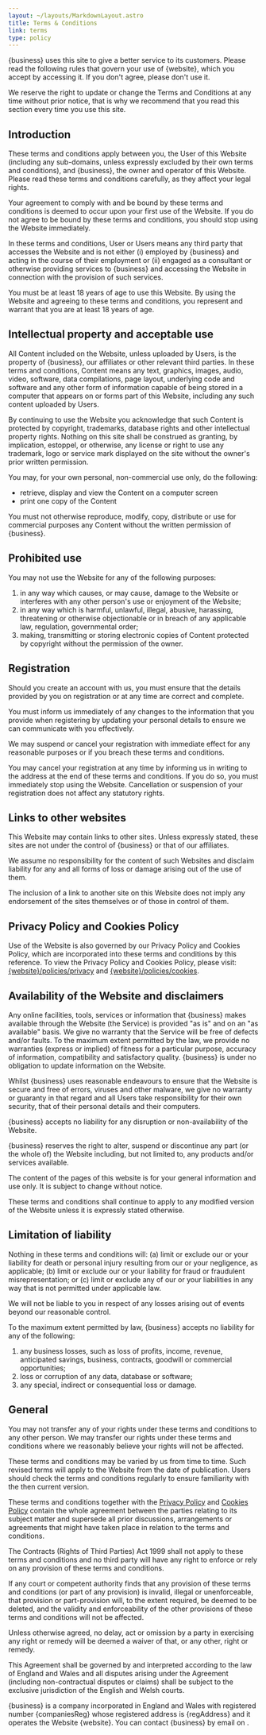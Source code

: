 ```yaml
---
layout: ~/layouts/MarkdownLayout.astro
title: Terms & Conditions
link: terms
type: policy
---
```



{business} uses this site to give a better service to its customers. Please read the following rules that govern your use of {website}, which you accept by accessing it. If you don't agree, please don't use it.

We reserve the right to update or change the Terms and Conditions at any time without prior notice, that is why we recommend that you read this section every time you use this site.

## Introduction

These terms and conditions apply between you, the User of this Website (including any sub-domains, unless expressly excluded by their own terms and conditions), and {business}, the owner and operator of this Website. Please read these terms and conditions carefully, as they affect your legal rights.

Your agreement to comply with and be bound by these terms and conditions is deemed to occur upon your first use of the Website. If you do not agree to be bound by these terms and conditions, you should stop using the Website immediately.

In these terms and conditions, User or Users means any third party that accesses the Website and is not either (i) employed by {business} and acting in the course of their employment or (ii) engaged as a consultant or otherwise providing services to {business} and accessing the Website in connection with the provision of such services.

You must be at least 18 years of age to use this Website. By using the Website and agreeing to these terms and conditions, you represent and warrant that you are at least 18 years of age.

## Intellectual property and acceptable use

All Content included on the Website, unless uploaded by Users, is the property of {business}, our affiliates or other relevant third parties. In these terms and conditions, Content means any text, graphics, images, audio, video, software, data compilations, page layout, underlying code and software and any other form of information capable of being stored in a computer that appears on or forms part of this Website, including any such content uploaded by Users.

By continuing to use the Website you acknowledge that such Content is protected by copyright, trademarks, database rights and other intellectual property rights. Nothing on this site shall be construed as granting, by implication, estoppel, or otherwise, any license or right to use any trademark, logo or service mark displayed on the site without the owner's prior written permission.

You may, for your own personal, non-commercial use only, do the following:

- retrieve, display and view the Content on a computer screen
- print one copy of the Content

You must not otherwise reproduce, modify, copy, distribute or use for commercial purposes any Content without the written permission of {business}.

## Prohibited use

You may not use the Website for any of the following purposes:

1. in any way which causes, or may cause, damage to the Website or interferes with any other person's use or enjoyment of the Website;
2. in any way which is harmful, unlawful, illegal, abusive, harassing, threatening or otherwise objectionable or in breach of any applicable law, regulation, governmental order;
3. making, transmitting or storing electronic copies of Content protected by copyright without the permission of the owner.

## Registration

Should you create an account with us, you must ensure that the details provided by you on registration or at any time are correct and complete.

You must inform us immediately of any changes to the information that you provide when registering by updating your personal details to ensure we can communicate with you effectively.

We may suspend or cancel your registration with immediate effect for any reasonable purposes or if you breach these terms and conditions.

You may cancel your registration at any time by informing us in writing to the address at the end of these terms and conditions. If you do so, you must immediately stop using the Website. Cancellation or suspension of your registration does not affect any statutory rights.

## Links to other websites

This Website may contain links to other sites. Unless expressly stated, these sites are not under the control of {business} or that of our affiliates.

We assume no responsibility for the content of such Websites and disclaim liability for any and all forms of loss or damage arising out of the use of them.

The inclusion of a link to another site on this Website does not imply any endorsement of the sites themselves or of those in control of them.

## Privacy Policy and Cookies Policy

Use of the Website is also governed by our Privacy Policy and Cookies Policy, which are incorporated into these terms and conditions by this reference. To view the Privacy Policy and Cookies Policy, please visit: [{website}/policies/privacy]({website}/policies/privacy) and [{website}/policies/cookies]({website}/policies/cookies).

## Availability of the Website and disclaimers

Any online facilities, tools, services or information that {business} makes available through the Website (the Service) is provided "as is" and on an "as available" basis. We give no warranty that the Service will be free of defects and/or faults. To the maximum extent permitted by the law, we provide no warranties (express or implied) of fitness for a particular purpose, accuracy of information, compatibility and satisfactory quality. {business} is under no obligation to update information on the Website.

Whilst {business} uses reasonable endeavours to ensure that the Website is secure and free of errors, viruses and other malware, we give no warranty or guaranty in that regard and all Users take responsibility for their own security, that of their personal details and their computers.

{business} accepts no liability for any disruption or non-availability of the Website.

{business} reserves the right to alter, suspend or discontinue any part (or the whole of) the Website including, but not limited to, any products and/or services available.

The content of the pages of this website is for your general information and use only. It is subject to change without notice.

These terms and conditions shall continue to apply to any modified version of the Website unless it is expressly stated otherwise.

## Limitation of liability

Nothing in these terms and conditions will: (a) limit or exclude our or your liability for death or personal injury resulting from our or your negligence, as applicable; (b) limit or exclude our or your liability for fraud or fraudulent misrepresentation; or (c) limit or exclude any of our or your liabilities in any way that is not permitted under applicable law.

We will not be liable to you in respect of any losses arising out of events beyond our reasonable control.

To the maximum extent permitted by law, {business} accepts no liability for any of the following:

1. any business losses, such as loss of profits, income, revenue, anticipated savings, business, contracts, goodwill or commercial opportunities;
2. loss or corruption of any data, database or software;
3. any special, indirect or consequential loss or damage.

## General

You may not transfer any of your rights under these terms and conditions to any other person. We may transfer our rights under these terms and conditions where we reasonably believe your rights will not be affected.

These terms and conditions may be varied by us from time to time. Such revised terms will apply to the Website from the date of publication. Users should check the terms and conditions regularly to ensure familiarity with the then current version.

These terms and conditions together with the [Privacy Policy](../policies/privacy) and [Cookies Policy](../policies/cookies) contain the whole agreement between the parties relating to its subject matter and supersede all prior discussions, arrangements or agreements that might have taken place in relation to the terms and conditions.

The Contracts (Rights of Third Parties) Act 1999 shall not apply to these terms and conditions and no third party will have any right to enforce or rely on any provision of these terms and conditions.

If any court or competent authority finds that any provision of these terms and conditions (or part of any provision) is invalid, illegal or unenforceable, that provision or part-provision will, to the extent required, be deemed to be deleted, and the validity and enforceability of the other provisions of these terms and conditions will not be affected.

Unless otherwise agreed, no delay, act or omission by a party in exercising any right or remedy will be deemed a waiver of that, or any other, right or remedy.

This Agreement shall be governed by and interpreted according to the law of England and Wales and all disputes arising under the Agreement (including non-contractual disputes or claims) shall be subject to the exclusive jurisdiction of the English and Welsh courts.

{business} is a company incorporated in England and Wales with registered number {companiesReg} whose registered address is {regAddress} and it operates the Website {website}. You can contact {business} by email on <InlineEmail email={email} />.
